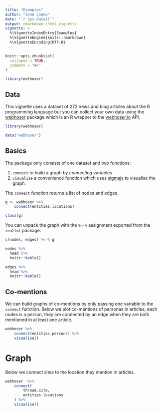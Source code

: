 ```yaml
---
title: "Examples"
author: "John Coene"
date: "`r Sys.Date()`"
output: rmarkdown::html_vignette
vignette: >
  %\VignetteIndexEntry{Examples}
  %\VignetteEngine{knitr::rmarkdown}
  %\VignetteEncoding{UTF-8}
---
```


```r
knitr::opts_chunk$set(
  collapse = TRUE,
  comment = "#>"
)

library(nethoser)
```

## Data

This vignette uses a dataset of 272 news and blog articles about the R programming language but you can collect your own data using the [webhoser](https://webhoser.john-coene.com/) package which is an R wrapper to the [webhoser.io](https://webhose.io/) API.

```r
library(webhoser)

data("webhoser")
```

## Basics

The package only consists of one dataset and two functions:

1. `connect` to build a graph by _connecting_ variables.
2. `visualise` a convenience function which uses [sigmajs](http://sigmajs.john-coene.com/) to visualise the graph.

The `connect` function returns a list of nodes and edges.

```r
g <- webhoser %>% 
    connect(entities.locations)

class(g)
```

You can unpack the graph with the `%<-%` assignment exported from the `zeallot` package.

```r
c(nodes, edges) %<-% g

nodes %>% 
  head %>% 
  knitr::kable()

edges %>% 
  head %>% 
  knitr::kable()
```

## Co-mentions

We can build graphs of co-mentions by only passing one variable to the `connect` function. Below we plot co-mentions of personas in articles; each nodes is a person, they are connected by an edge when they are both mentioned in at least one article.

```r
webhoser %>% 
    connect(entities.persons) %>% 
    visualise()
```

# Graph

Below we connect sites to the location they mention in articles.

```r
webhoser  %>% 
    connect(
        thread.site,
        entities.locations
    ) %>% 
    visualise()
```

